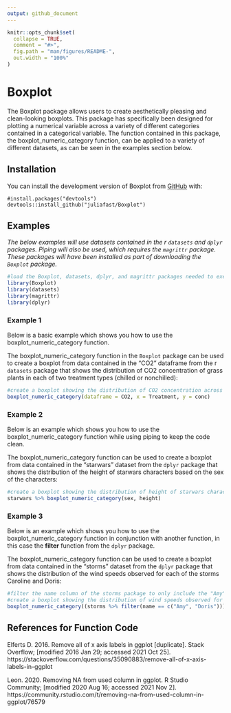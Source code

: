 ```yaml
---
output: github_document
---
```


```r
knitr::opts_chunk$set(
  collapse = TRUE,
  comment = "#>",
  fig.path = "man/figures/README-",
  out.width = "100%"
)
```

# Boxplot

The Boxplot package allows users to create aesthetically pleasing and clean-looking boxplots. This package has specifically been designed for plotting a numerical variable across a variety of different categories contained in a categorical variable. The function contained in this package, the boxplot_numeric_category function, can be applied to a variety of different datasets, as can be seen in the examples section below.

## Installation

You can install the development version of Boxplot from [GitHub](https://github.com/) with:

``` 
#install.packages("devtools")
devtools::install_github("juliafast/Boxplot")
```

## Examples

*The below examples will use datasets contained in the r `datasets` and `dplyr` packages. Piping will also be used, which requires the `magrittr` package. These packages will have been installed as part of downloading the `Boxplot` package.* 

```r
#load the Boxplot, datasets, dplyr, and magrittr packages needed to execute the below examples
library(Boxplot)
library(datasets)
library(magrittr)
library(dplyr)
```

### Example 1

Below is a basic example which shows you how to use the boxplot_numeric_category function.

The boxplot_numeric_category function in the `Boxplot` package can be used to create a boxplot from data contained in the "CO2" dataframe from the r `datasets` package that shows the distribution of CO2 concentration of grass plants in each of two treatment types (chilled or nonchilled):
```r

#create a boxplot showing the distribution of CO2 concentration across each treatment type
boxplot_numeric_category(dataframe = CO2, x = Treatment, y = conc)

```

### Example 2

Below is an example which shows you how to use the boxplot_numeric_category function while using piping to keep the code clean.

The boxplot_numeric_category function can be used to create a boxplot from data contained in the "starwars" dataset from the `dplyr` package that shows the distribution of the height of starwars characters based on the sex of the characters:
```r

#create a boxplot showing the distribution of height of starwars characters based on the sex of the characters
starwars %>% boxplot_numeric_category(sex, height)

```

### Example 3

Below is an example which shows you how to use the boxplot_numeric_category function in conjunction with another function, in this case the **filter** function from the `dplyr` package.

The boxplot_numeric_category function can be used to create a boxplot from data contained in the "storms" dataset from the `dplyr` package that shows the distribution of the wind speeds observed for each of the storms Caroline and Doris:

```r

#filter the name column of the storms package to only include the "Amy" and "Doris" storm names
#create a boxplot showing the distribution of wind speeds observed for the two storms "Amy" and "Doris"
boxplot_numeric_category((storms %>% filter(name == c("Amy", "Doris"))), name, wind)

```

## References for Function Code

Elferts D. 2016. Remove all of x axis labels in ggplot [duplicate]. Stack Overflow; [modified 2016 Jan 29; accessed 2021 Oct 25]. https://stackoverflow.com/questions/35090883/remove-all-of-x-axis-labels-in-ggplot

Leon. 2020. Removing NA from used column in ggplot. R Studio Community; [modified 2020 Aug 16; accessed 2021 Nov 2]. https://community.rstudio.com/t/removing-na-from-used-column-in-ggplot/76579
